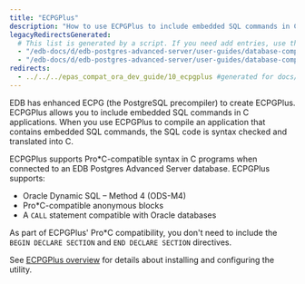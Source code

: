 ```yaml
---
title: "ECPGPlus"
description: "How to use ECPGPlus to include embedded SQL commands in C applications"
legacyRedirectsGenerated:
  # This list is generated by a script. If you need add entries, use the `legacyRedirects` key.
  - "/edb-docs/d/edb-postgres-advanced-server/user-guides/database-compatibility-for-oracle-developers-guide/9.6/Database_Compatibility_for_Oracle_Developers_Guide_v9.6.1.122.html"
  - "/edb-docs/d/edb-postgres-advanced-server/user-guides/database-compatibility-for-oracle-developers-guide/9.5/Database_Compatibility_for_Oracle_Developers_Guide.1.347.html"
redirects:
  - ../../../epas_compat_ora_dev_guide/10_ecpgplus #generated for docs/epas/reorg-role-use-case-mode
---
```


<div id="ecpgplus" class="registered_link"></div>

EDB has enhanced ECPG (the PostgreSQL precompiler) to create ECPGPlus. ECPGPlus allows you to include embedded SQL commands in C applications. When you use ECPGPlus to compile an application that contains embedded SQL commands, the SQL code is syntax checked and translated into C.

ECPGPlus supports Pro\*C-compatible syntax in C programs when connected to an EDB Postgres Advanced Server database. ECPGPlus supports:

-   Oracle Dynamic SQL – Method 4 (ODS-M4)
-   Pro\*C-compatible anonymous blocks
-   A `CALL` statement compatible with Oracle databases

As part of ECPGPlus' Pro\*C compatibility, you don't need to include the `BEGIN DECLARE SECTION` and `END DECLARE SECTION` directives.

See [ECPGPlus overview](/epas/latest/application_programming/ecpgplus_guide/02_overview/) for details about installing and configuring the utility.


